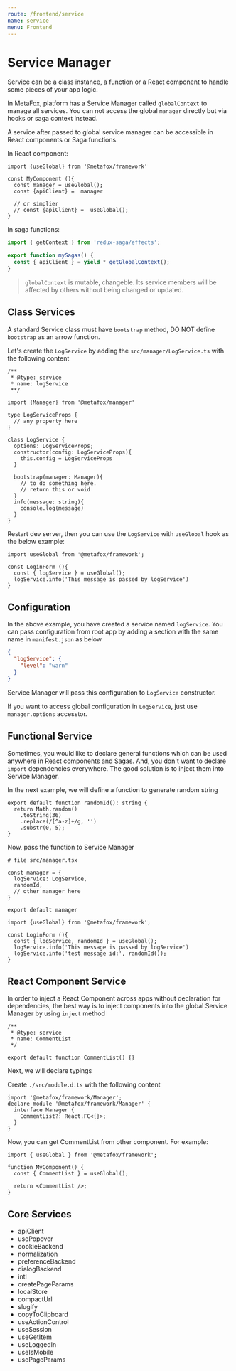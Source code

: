 ```yaml
---
route: /frontend/service
name: service
menu: Frontend
---
```


# Service Manager

Service can be a class instance, a function or a React component to handle some pieces of your app logic.

In MetaFox, platform has a Service Manager called `globalContext` to manage all services. You can not access the global `manager` directly but via hooks or saga context instead.

A service after passed to global service manager can be accessible in React components or Saga functions.

In React component:

```tsx
import {useGlobal} from '@metafox/framework'

const MyComponent (){
  const manager = useGlobal();
  const {apiClient} =  manager

  // or simplier
  // const {apiClient} =  useGlobal();
}
```

In saga functions:

```ts
import { getContext } from 'redux-saga/effects';

export function mySagas() {
  const { apiClient } = yield * getGlobalContext();
}
```

> `globalContext` is mutable, changeble. Its service members will be affected by others without being changed or updated.

## Class Services

A standard Service class must have `bootstrap` method, DO NOT define `bootstrap` as an arrow function.

Let's create the `LogService` by adding the `src/manager/LogService.ts` with the following content

```tsx
/**
 * @type: service
 * name: logService
 **/

import {Manager} from '@metafox/manager'

type LogServiceProps {
  // any property here
}

class LogService {
  options: LogServiceProps;
  constructor(config: LogServiceProps){
    this.config = LogServiceProps
  }

  bootstrap(manager: Manager){
    // to do something here.
    // return this or void
  }
  info(message: string){
    console.log(message)
  }
}
```

Restart dev server, then you can use the `LogService` with `useGlobal` hook as the below example:

```tsx
import useGlobal from '@metafox/framework';

const LoginForm (){
  const { logService } = useGlobal();
  logService.info('This message is passed by logService')
}
```

## Configuration

In the above example, you have created a service named `logService`. You can pass configuration from root app by adding a section with the same name in `manifest.json` as below

```json
{
  "logService": {
    "level": "warn"
  }
}
```

Service Manager will pass this configuration to `LogService` constructor.

If you want to access global configuration in `LogService`, just use `manager.options` accesstor.

## Functional Service

Sometimes, you would like to declare general functions which can be used anywhere in React components and Sagas. And, you don't want to declare `import` dependencies everywhere. The good solution is to inject them into Service Manager.

In the next example, we will define a function to generate random string

```tsx
export default function randomId(): string {
  return Math.random()
    .toString(36)
    .replace(/[^a-z]+/g, '')
    .substr(0, 5);
}
```

Now, pass the function to Service Manager

```tsx
# file src/manager.tsx

const manager = {
  logService: LogService,
  randomId,
  // other manager here
}

export default manager
```

```tsx
import {useGlobal} from '@metafox/framework';

const LoginForm (){
  const { logService, randomId } = useGlobal();
  logService.info('This message is passed by logService')
  logService.info('test message id:', randomId());
}
```

## React Component Service

In order to inject a React Component across apps without declaration for dependencies, the best way is to inject components into the global Service Manager by using `inject` method

```tsx
/**
 * @type: service
 * name: CommentList
 */

export default function CommentList() {}
```

Next, we will declare typings

Create `./src/module.d.ts` with the following content

```tsx
import '@metafox/framework/Manager';
declare module '@metafox/framework/Manager' {
  interface Manager {
    CommentList?: React.FC<{}>;
  }
}
```

Now, you can get CommentList from other component. For example:

```tsx
import { useGlobal } from '@metafox/framework';

function MyComponent() {
  const { CommentList } = useGlobal();

  return <CommentList />;
}
```

## Core Services

- apiClient
- usePopover
- cookieBackend
- normalization
- preferenceBackend
- dialogBackend
- intl
- createPageParams
- localStore
- compactUrl
- slugify
- copyToClipboard
- useActionControl
- useSession
- useGetItem
- useLoggedIn
- useIsMobile
- usePageParams
